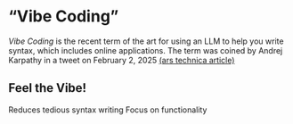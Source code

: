 # "Vibe Coding"

_Vibe Coding_ is the recent term of the art for using an LLM to help you write syntax, which includes online applications. The term was coined by Andrej Karpathy in a tweet on February 2, 2025 [(ars technica article)](https://arstechnica.com/ai/2025/03/is-vibe-coding-with-ai-gnarly-or-reckless-maybe-some-of-both/){target="_blank"}
  
## Feel the Vibe!

Reduces tedious syntax writing
Focus on functionality